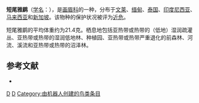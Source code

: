 {{Speciesbox
| taxon = Malacocincla malaccensis
| image = Malacocincla malaccensis.jpg
| status = NT | status_system = IUCN3.1
| binomial_authority = {{link-en|古斯塔夫·哈特劳布|Gustav Hartlaub|Hartlaub}}, 1844
}}

'''短尾雅鹛'''（[[学名|学名]]：{{lang|la|''Malacocincla malaccensis''}}），是[[画眉科|画眉科]]的一种，分布于[[文莱|文莱]]、[[缅甸|缅甸]]、[[泰国|泰国]]、[[印度尼西亚|印度尼西亚]]、[[马来西亚|马来西亚]]和[[新加坡|新加坡]]。该物种的保护状况被评为[[近危|近危]]。

短尾雅鹛的平均体重约为21.4克。栖息地包括亚热带或热带的（低地）湿润疏灌丛、亚热带或热带的湿润低地林、种植园、亚热带或热带严重退化的前森林、河流、溪流和亚热带或热带的沼泽林。

== 参考文献 ==
{{commonscat|Malacocincla malaccensis}}
*{{cite web|url=http://www.birdlife.org/datazone/speciesfactsheet.php?id=7841&m=0|title=Malacocincla malaccensis|publisher=[[国际鸟盟|BirdLife.org]]|accessdate=2011-06-27}}
{{taxonbar}}
[[Category:_1844年描述的鸟类|D]]
[[Category:画眉科|D]]
[[Category:由机器人创建的鸟类条目|Category:由机器人创建的鸟类条目]]